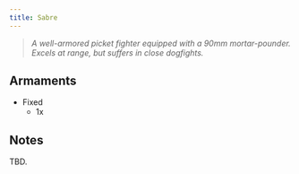 ```yaml
---
title: Sabre
---
```



> *A well-armored picket fighter equipped with a 90mm mortar-pounder. Excels at range, but suffers in close dogfights.*


## Armaments

* Fixed 
    * 1x <ShipWeapon weaponID="WeaponTurretMortar" />


## Notes

TBD.